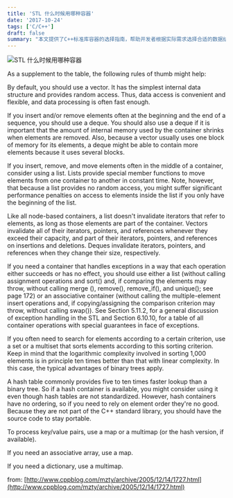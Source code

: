 ```yaml
---
title: 'STL 什么时候用哪种容器'
date: '2017-10-24'
tags: ['C/C++']
draft: false
summary: "本文提供了C++标准库容器的选择指南，帮助开发者根据实际需求选择合适的数据结构。"
---
```


![STL 什么时候用哪种容器](http://hi.csdn.net/attachment/201202/12/8605981_1329056420L5o2.png)

As a supplement to the table, the following rules of thumb might help:

By default, you should use a vector. It has the simplest internal data structure and provides random access. Thus, data access is convenient and flexible, and data processing is often fast enough.

If you insert and/or remove elements often at the beginning and the end of a sequence, you should use a deque. You should also use a deque if it is important that the amount of internal memory used by the container shrinks when elements are removed. Also, because a vector usually uses one block of memory for its elements, a deque might be able to contain more elements because it uses several blocks.

If you insert, remove, and move elements often in the middle of a container, consider using a list. Lists provide special member functions to move elements from one container to another in constant time. Note, however, that because a list provides no random access, you might suffer significant performance penalties on access to elements inside the list if you only have the beginning of the list.

Like all node-based containers, a list doesn't invalidate iterators that refer to elements, as long as those elements are part of the container. Vectors invalidate all of their iterators, pointers, and references whenever they exceed their capacity, and part of their iterators, pointers, and references on insertions and deletions. Deques invalidate iterators, pointers, and references when they change their size, respectively.

If you need a container that handles exceptions in a way that each operation either succeeds or has no effect, you should use either a list (without calling assignment operations and sort() and, if comparing the elements may throw, without calling merge (), remove(), remove_if(), and unique(); see page 172) or an associative container (without calling the multiple-element insert operations and, if copying/assigning the comparison criterion may throw, without calling swap()). See Section 5.11.2, for a general discussion of exception handling in the STL and Section 6.10.10, for a table of all container operations with special guarantees in face of exceptions.

If you often need to search for elements according to a certain criterion, use a set or a multiset that sorts elements according to this sorting criterion. Keep in mind that the logarithmic complexity involved in sorting 1,000 elements is in principle ten times better than that with linear complexity. In this case, the typical advantages of binary trees apply.

A hash table commonly provides five to ten times faster lookup than a binary tree. So if a hash container is available, you might consider using it even though hash tables are not standardized. However, hash containers have no ordering, so if you need to rely on element order they're no good. Because they are not part of the C++ standard library, you should have the source code to stay portable.

To process key/value pairs, use a map or a multimap (or the hash version, if available).

If you need an associative array, use a map.

If you need a dictionary, use a multimap.

from: [http://www.cppblog.com/mzty/archive/2005/12/14/1727.html](http://www.cppblog.com/mzty/archive/2005/12/14/1727.html)